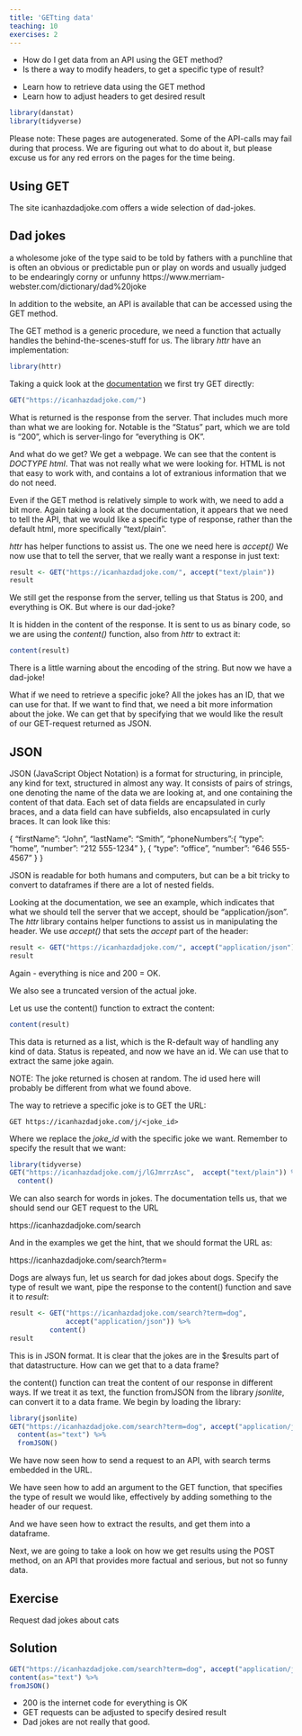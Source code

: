 ```yaml
---
title: 'GETting data'
teaching: 10
exercises: 2
---
```


:::::::::::::::::::::::::::::::::::::: questions 

- How do I get data from an API using the GET method?
- Is there a way to modify headers, to get a specific type of result?

::::::::::::::::::::::::::::::::::::::::::::::::

::::::::::::::::::::::::::::::::::::: objectives

- Learn how to retrieve data using the GET method
- Learn how to adjust headers to get desired result
::::::::::::::::::::::::::::::::::::::::::::::::

```r
library(danstat)
library(tidyverse)
```

Please note: These pages are autogenerated. Some of the API-calls may
fail during that process. We are figuring out what to do about it, but
please excuse us for any red errors on the pages for the time being.

## Using GET

The site icanhazdadjoke.com offers a wide selection of dad-jokes.

:::: callout

## Dad jokes
 a wholesome joke of the type said to be told by fathers with a punchline that is often an obvious or predictable pun or play on words and usually judged to be endearingly corny or unfunny
 https://www.merriam-webster.com/dictionary/dad%20joke

::::


In addition to the website, an API is available that can be accessed using the  GET method.

The GET method is a generic procedure, we need a function that actually handles the behind-the-scenes-stuff for us.
The library *httr* have an implementation:
```r
library(httr)
```

Taking a quick look at the [documentation](https://icanhazdadjoke.com/api) we first try GET directly:
```r
GET("https://icanhazdadjoke.com/")
```

What is returned is the response from the server. That includes much more than
what we are looking for. Notable is the "Status" part, which we are told is 
"200", which is server-lingo for "everything is OK".

And what do we get? We get a webpage. We can see that the content is 
*DOCTYPE html*. That was not really what we were looking for. HTML is not
 that easy to work with, and contains a lot of extranious information
that we do not  need.

Even if the GET method is relatively simple to work with, we need to add a 
bit more. Again taking a look at the documentation, it appears that we 
need to tell the API, that we would like a specific type of response, rather
than the default html, more specifically "text/plain". 

*httr* has helper functions to assist us. The one we need here is *accept()*
We now use that to tell the server, that we really want a response in just
text:
```r
result <- GET("https://icanhazdadjoke.com/", accept("text/plain")) 
result
```
We still get the response from the server, telling us that Status is 200, and
everything is OK. But where is our dad-joke?

It is hidden in the content of the response. It is sent to us as binary code,
so we are using the *content()* function, also from *httr* to extract it:

```r
content(result)
```

There is a little warning about the encoding of the string. But now we have a dad-joke!

What if we need to retrieve a specific joke? All the jokes has an ID, that 
we can use for that. If we want to find that, we need a bit more information about the joke. We can get that by specifying that we would like the result of our
GET-request returned as JSON. 

:::: callout

## JSON
JSON (JavaScript Object Notation) is a format for structuring, 
in principle, any kind for text, structured in almost any way.
It consists of pairs of strings, one denoting the name of the data we
are looking at, and one containing the content of that data. Each set of 
data fields are encapsulated in curly braces, and a data field can have 
subfields, also encapsulated in curly braces. It can look like this:

{
"firstName": "John",
"lastName": "Smith",
"phoneNumbers":{
  "type": "home",
  "number": "212 555-1234"
    },
    {
      "type": "office",
      "number": "646 555-4567"
    }
}

JSON is readable for both humans and computers, but can be a bit 
tricky to convert to dataframes if there are a lot of nested fields.

::::




Looking at the documentation, we see an example, which indicates that what 
we should tell the server that we accept, should be "application/json".
The *httr* library contains helper functions to assist us in manipulating the 
header. We use *accept()* that sets the *accept* part of the header:
```r
result <- GET("https://icanhazdadjoke.com/", accept("application/json")) 
result
```

Again - everything is nice and 200 = OK.

We also see a truncated version of the actual joke.

Let us use the content() function to extract the content:

```r
content(result)
```
This data is returned as a list, which is the R-default way of 
handling any kind of data.
Status is repeated, and now we have an id. We can use that to extract the 
same joke again.

NOTE: The joke returned is chosen at random. The id used here will probably 
be different from what we found above.

The way to retrieve a specific joke is to GET the URL:

`GET https://icanhazdadjoke.com/j/<joke_id>`

Where we replace the *joke_id* with the specific joke we want. Remember to
specify the result that we want:

```r
library(tidyverse)
GET("https://icanhazdadjoke.com/j/lGJmrrzAsc",  accept("text/plain")) %>% 
  content()
```

We can also search for words in jokes. The documentation tells us, that we 
should send our GET request to the URL 

https://icanhazdadjoke.com/search

And in the examples we get the hint, that we should format the URL as:

https://icanhazdadjoke.com/search?term=<TERM>

Dogs are always fun, let us search for dad jokes about dogs. Specify the
type of result we want, pipe the response to the content() function and save 
it to *result*:

```r
result <- GET("https://icanhazdadjoke.com/search?term=dog",
              accept("application/json")) %>% 
          content()
result
```

This is in JSON format. It is clear that the jokes are in the $results part of that
datastructure. How can we get that to a data frame?

the content() function can treat the content of our response in different ways.
If we treat it as text, the function fromJSON from the library *jsonlite*, can 
convert it to a data frame. We begin by loading the library:

```r
library(jsonlite)
GET("https://icanhazdadjoke.com/search?term=dog", accept("application/json")) %>% 
  content(as="text") %>% 
  fromJSON()
```

We have now seen how to send a request to an API, with search terms 
embedded in the URL.

We have seen how to add an argument to the GET function, that specifies the
type of result we would like, effectively by adding something to the header
of our request.

And we have seen how to extract the results, and get them into a dataframe.

Next, we are going to take a look on how we get results using the POST method,
on an API that provides more factual and serious, but not so funny data.


:::: challenge
## Exercise
Request dad jokes about cats

:::: solution

## Solution

```r
GET("https://icanhazdadjoke.com/search?term=dog", accept("application/json")) %>% 
content(as="text") %>% 
fromJSON()
```

::::

::::


::::::::::::::::::::::::::::::::::::: keypoints 

- 200 is the internet code for everything is OK
- GET requests can be adjusted to specify desired result
- Dad jokes are not really that good.

::::::::::::::::::::::::::::::::::::::::::::::::

